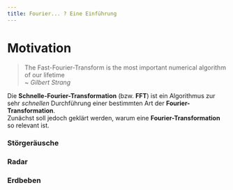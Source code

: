 ```yaml
---
title: Fourier... ? Eine Einführung
---
```


# Motivation

> The Fast-Fourier-Transform is the most important numerical algorithm of our lifetime  
> ~ <cite>Gilbert Strang</cite>

Die **Schnelle-Fourier-Transformation** (bzw. **FFT**) ist ein Algorithmus zur sehr _schnellen_ Durchführung einer bestimmten Art der **Fourier-Transformation**.  
Zunächst soll jedoch geklärt werden, warum eine **Fourier-Transformation** so relevant ist.

### Störgeräusche

### Radar

### Erdbeben
